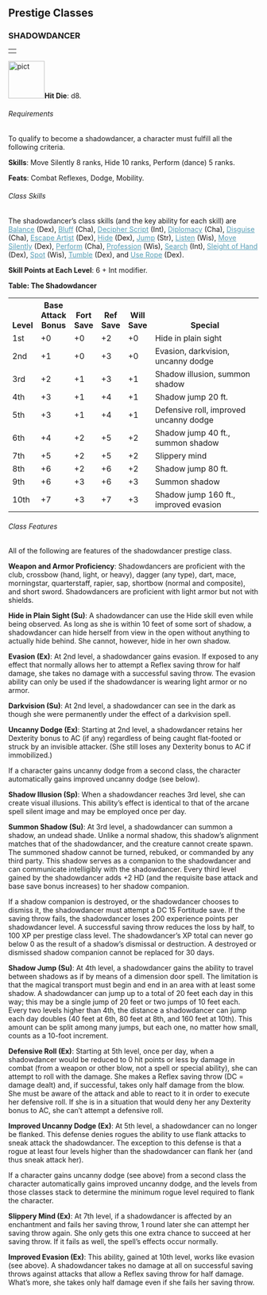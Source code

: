 
<a id="prestige-classes"></a><h2>Prestige Classes</h2>
<a id="shadowdancer"></a><h3>SHADOWDANCER</h3>
<table border="0" cellpadding="0" cellspacing="0" style="width: 100%">
<tbody>
<tr>
<td class="line"> </td>
</tr>
</tbody>
</table>
<p class="initial"><a
href="http://www.wizards.com/dnd/images/dmg35_gallery/DMG35_PG195_WEB.jpg"><img
class="art-wide" src="pict.jpg" title="" alt="pict"
style="border: 0px solid ; width: 73px; height: 75px;" /></a><b>Hit Die</b>:
d8.</p>
<a id="shadowdancer-requirements"></a><h6>Requirements</h6>
<p class="initial">To qualify to become a shadowdancer, a
character must fulfill all the following criteria.</p>
<p><b>Skills</b>: Move Silently 8 ranks, Hide 10 ranks, Perform
(dance) 5 ranks.</p>
<p><b>Feats</b>: Combat Reflexes, Dodge, Mobility. </p>
<h6>Class Skills</h6>
<p class="initial">The shadowdancer&#8217;s class skills (and the key
ability for each skill) are <a style="color: rgb(87, 158, 182);"
href="skillsAll.html#balance">Balance</a>
(Dex), <a style="color: rgb(87, 158, 182);" href="skillsAll.html#bluff">Bluff</a>
(Cha), <a style="color: rgb(87, 158, 182);"
href="skillsAll.html#decipher-script">Decipher Script</a> (Int), <a
style="color: rgb(87, 158, 182);" href="skillsAll.html#diplomacy">Diplomacy</a>
(Cha), <a style="color: rgb(87, 158, 182);"
href="skillsAll.html#disguise">Disguise</a> (Cha), <a
style="color: rgb(87, 158, 182);" href="skillsAll.html#escape-artist">Escape
Artist</a> (Dex), <a style="color: rgb(87, 158, 182);"
href="skillsAll.html#hide">Hide</a> (Dex), <a
style="color: rgb(87, 158, 182);" href="skillsAll.html#jump">Jump</a>
(Str), <a style="color: rgb(87, 158, 182);"
href="skillsAll.html#listen">Listen</a> (Wis), <a
style="color: rgb(87, 158, 182);" href="skillsAll.html#move-silently">Move
Silently</a> (Dex), <a style="color: rgb(87, 158, 182);"
href="skillsAll.html#perform">Perform</a> (Cha), <a
style="color: rgb(87, 158, 182);" href="skillsAll.html#profession">Profession</a>
(Wis), <a style="color: rgb(87, 158, 182);"
href="skillsAll.html#search">Search</a> (Int), <a
style="color: rgb(87, 158, 182);" href="skillsAll.html#sleight-of-hand">Sleight
of Hand</a> (Dex), <a style="color: rgb(87, 158, 182);"
href="skillsAll.html#spot">Spot</a> (Wis), <a
style="color: rgb(87, 158, 182);" href="skillsAll.html#tumble">Tumble</a>
(Dex), and <a style="color: rgb(87, 158, 182);"
href="skillsAll.html#use-rope">Use Rope</a> (Dex).</p>
<p><b>Skill Points at Each Level</b>: 6 + Int modifier.</p>
<a id="table-the-shadowdancer"></a><p><b>Table: The Shadowdancer</b></p>
<table border="0" cellpadding="1" cellspacing="0" style="width: 100%">
<tbody>
<tr valign="bottom">
<th style="width: 8%">Level</th>
<th style="width: 13%">Base
Attack Bonus</th>
<th style="width: 8%">Fort
Save</th>
<th style="width: 8%">Ref
Save</th>
<th style="width: 8%">Will
Save</th>
<th>Special</th>
</tr>
<tr class="odd-row">
<td>1st</td>
<td>+0</td>
<td>+0</td>
<td>+2</td>
<td>+0</td>
<td>Hide in plain sight</td>
</tr>
<tr>
<td>2nd</td>
<td>+1</td>
<td>+0</td>
<td>+3</td>
<td>+0</td>
<td>Evasion, darkvision, uncanny dodge</td>
</tr>
<tr class="odd-row">
<td>3rd</td>
<td>+2</td>
<td>+1</td>
<td>+3</td>
<td>+1</td>
<td>Shadow illusion, summon shadow</td>
</tr>
<tr>
<td>4th</td>
<td>+3</td>
<td>+1</td>
<td>+4</td>
<td>+1</td>
<td>Shadow jump 20 ft.</td>
</tr>
<tr class="odd-row">
<td>5th</td>
<td>+3</td>
<td>+1</td>
<td>+4</td>
<td>+1</td>
<td>Defensive roll, improved uncanny dodge</td>
</tr>
<tr>
<td>6th</td>
<td>+4</td>
<td>+2</td>
<td>+5</td>
<td>+2</td>
<td>Shadow jump 40 ft., summon shadow</td>
</tr>
<tr class="odd-row">
<td>7th</td>
<td>+5</td>
<td>+2</td>
<td>+5</td>
<td>+2</td>
<td>Slippery mind</td>
</tr>
<tr>
<td>8th</td>
<td>+6</td>
<td>+2</td>
<td>+6</td>
<td>+2</td>
<td>Shadow jump 80 ft.</td>
</tr>
<tr class="odd-row">
<td>9th</td>
<td>+6</td>
<td>+3</td>
<td>+6</td>
<td>+3</td>
<td>Summon shadow</td>
</tr>
<tr>
<td class="last-row">10th</td>
<td class="last-row">+7</td>
<td class="last-row">+3</td>
<td class="last-row">+7</td>
<td class="last-row">+3</td>
<td class="last-row">Shadow jump 160 ft., improved evasion</td>
</tr>
</tbody>
</table>
<a id="shadowdancer-class-features"></a><h6>Class Features</h6>
<p class="initial">All of the following are features of the
shadowdancer prestige class.</p>
<p><b>Weapon and Armor Proficiency</b>: Shadowdancers are
proficient with the club, crossbow (hand, light, or heavy), dagger (any
type), dart, mace, morningstar, quarterstaff, rapier, sap, shortbow
(normal and composite), and short sword. Shadowdancers are proficient
with light armor but not with shields.</p>
<a id="shadowdancer-hide-in-plain-sight"></a><p><b>Hide in Plain Sight (Su)</b>: A shadowdancer can use the
Hide skill even while being observed. As long as she is within 10 feet
of some sort of shadow, a shadowdancer can hide herself from view in
the open without anything to actually hide behind. She cannot, however,
hide in her own shadow.</p>
<a id="shadowdancer-evasion"></a><p><b>Evasion (Ex)</b>: At 2nd level, a shadowdancer gains
evasion. If exposed to any effect that normally allows her to attempt a
Reflex saving throw for half damage, she takes no damage with a
successful saving throw. The evasion ability can only be used if the
shadowdancer is wearing light armor or no armor.</p>
<a id="shadowdancer-darkvision"></a><p><b>Darkvision (Su)</b>: At 2nd level, a shadowdancer can see
in the dark as though she were permanently under the effect of a
darkvision spell.</p>
<a id="shadowdancer-uncanny-dodge"></a><p><b>Uncanny Dodge (Ex)</b>: Starting at 2nd level, a
shadowdancer retains her Dexterity bonus to AC (if any) regardless of
being caught flat-footed or struck by an invisible attacker. (She still
loses any Dexterity bonus to AC if immobilized.)</p>
<p>If a character gains uncanny dodge from a second class, the
character automatically gains improved uncanny dodge (see below).</p>
<a id="shadowdancer-shadow-illusion"></a><p><b>Shadow Illusion (Sp)</b>: When a shadowdancer reaches 3rd
level, she can create visual illusions. This ability&#8217;s effect is
identical to that of the arcane spell silent image and may be employed
once per day.</p>
<a id="shadowdancer-summon-shadow"></a><p><b>Summon Shadow (Su)</b>: At 3rd level, a shadowdancer can
summon a shadow, an undead shade. Unlike a normal shadow, this shadow&#8217;s
alignment matches that of the shadowdancer, and the creature cannot
create spawn. The summoned shadow cannot be turned, rebuked, or
commanded by any third party. This shadow serves as a companion to the
shadowdancer and can communicate intelligibly with the shadowdancer.
Every third level gained by the shadowdancer adds +2 HD (and the
requisite base attack and base save bonus increases) to her shadow
companion.</p>
<p>If a shadow companion is destroyed, or the shadowdancer
chooses to dismiss it, the shadowdancer must attempt a DC 15 Fortitude
save. If the saving throw fails, the shadowdancer loses 200 experience
points per shadowdancer level. A successful saving throw reduces the
loss by half, to 100 XP per prestige class level. The shadowdancer&#8217;s XP
total can never go below 0 as the result of a shadow&#8217;s dismissal or
destruction. A destroyed or dismissed shadow companion cannot be
replaced for 30 days.</p>
<a id="shadowdancer-shadow-jump"></a><p><b>Shadow Jump (Su)</b>: At 4th level, a shadowdancer gains
the ability to travel between shadows as if by means of a dimension
door spell. The limitation is that the magical transport must begin and
end in an area with at least some shadow. A shadowdancer can jump up to
a total of 20 feet each day in this way; this may be a single jump of
20 feet or two jumps of 10 feet each. Every two levels higher than 4th,
the distance a shadowdancer can jump each day doubles (40 feet at 6th,
80 feet at 8th, and 160 feet at 10th). This amount can be split among
many jumps, but each one, no matter how small, counts as a 10-foot
increment.</p>
<a id="shadowdancer-defensive-roll"></a><p><b>Defensive Roll (Ex)</b>: Starting at 5th level, once per
day, when a shadowdancer would be reduced to 0 hit points or less by
damage in combat (from a weapon or other blow, not a spell or special
ability), she can attempt to roll with the damage. She makes a Reflex
saving throw (DC = damage dealt) and, if successful, takes only half
damage from the blow. She must be aware of the attack and able to react
to it in order to execute her defensive roll. If she is in a situation
that would deny her any Dexterity bonus to AC, she can&#8217;t attempt a
defensive roll.</p>
<a id="shadowdancer-improved-uncanny-dodge"></a><p><b>Improved Uncanny Dodge (Ex)</b>: At 5th level, a
shadowdancer can no longer be flanked. This defense denies rogues the
ability to use flank attacks to sneak attack the shadowdancer. The
exception to this defense is that a rogue at least four levels higher
than the shadowdancer can flank her (and thus sneak attack her).</p>
<p>If a character gains uncanny dodge (see above) from a second
class the character automatically gains improved uncanny dodge, and the
levels from those classes stack to determine the minimum rogue level
required to flank the character.</p>
<a id="shadowdancer-slippery-mind"></a><p><b>Slippery Mind (Ex)</b>: At 7th level, if a shadowdancer is
affected by an enchantment and fails her saving throw, 1 round later
she can attempt her saving throw again. She only gets this one extra
chance to succeed at her saving throw. If it fails as well, the spell&#8217;s
effects occur normally.</p>
<a id="shadowdancer-improved-evasion"></a><p><b>Improved Evasion (Ex)</b>: This ability, gained at 10th
level, works like evasion (see above). A shadowdancer takes no damage
at all on successful saving throws against attacks that allow a Reflex
saving throw for half damage. What&#8217;s more, she takes only half damage
even if she fails her saving throw.</p>
